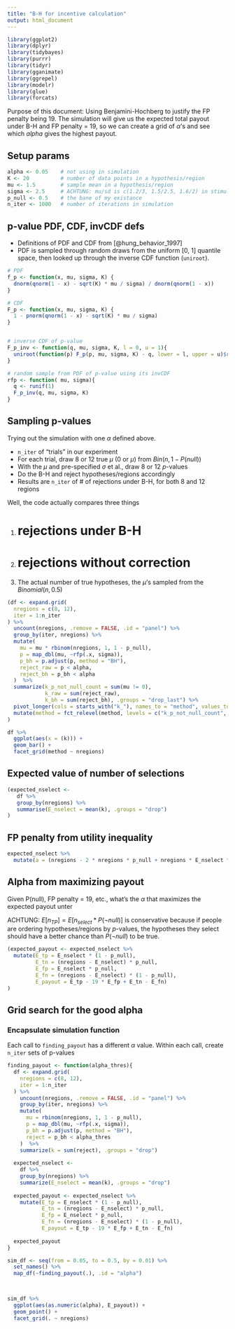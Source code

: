 ```yaml
---
title: "B-H for incentive calculation"
output: html_document
---
```


```r
library(ggplot2)
library(dplyr)
library(tidybayes)
library(purrr)
library(tidyr)
library(gganimate)
library(ggrepel)
library(modelr)
library(glue)
library(forcats)
```

Purpose of this document: Using Benjamini-Hochberg to justify the FP penalty being 19. The simulation will give us the expected total payout under B-H and FP penalty = 19, so we can create a grid of $\alpha$'s and see which $alpha$ gives the highest payout. 


<!-- Previous iteration [[202011120919 Alpha level and FP penalty explainer]] -->

## Setup params

```r
alpha <- 0.05    # not using in simulation
K <- 20          # number of data points in a hypothesis/region
mu <- 1.5        # sample mean in a hypothesis/region
sigma <- 2.5     # ACHTUNG: mu/sd is c(1.2/3, 1.5/2.5, 1.6/2) in stimuli, 0.6 is the average
p_null <- 0.5    # the bane of my existance 
n_iter <- 1000   # number of iterations in simulation
```

## p-value PDF, CDF, invCDF defs

- Definitions of PDF and CDF from [@hung_behavior_1997]
- PDF is sampled through random draws from the uniform [0, 1] quantile space, then looked up through the inverse CDF function (`uniroot`). 

```r
# PDF 
f_p <- function(x, mu, sigma, K) {
  dnorm(qnorm(1 - x) - sqrt(K) * mu / sigma) / dnorm(qnorm(1 - x))
}

# CDF
F_p <- function(x, mu, sigma, K) {
  1 - pnorm(qnorm(1 - x) - sqrt(K) * mu / sigma)
}


# inverse CDF of p-value
F_p_inv <- function(q, mu, sigma, K, l = 0, u = 1){
  uniroot(function(p) F_p(p, mu, sigma, K) - q, lower = l, upper = u)$root
}

# random sample from PDF of p-value using its invCDF
rfp <- function( mu, sigma){
  q <- runif(1)
  F_p_inv(q, mu, sigma, K)
}
```


## Sampling p-values

Trying out the simulation with one $\alpha$ defined above. 

- `n_iter` of "trials" in our experiment
- For each trial, draw 8 or 12 true $\mu$ (0 or $\mu$) from $Bin(n, 1- P(null))$
- With the $\mu$ and pre-specified $\sigma$ et al., draw 8 or 12 $p$-values 
- Do the B-H and reject hypotheses/regions accordingly
- Results are `n_iter` of # of rejections under B-H, for both 8 and 12 regions

Well, the code actually compares three things

1. # rejections under B-H
2. # rejections without correction
3. The actual number of true hypotheses, the $\mu$'s sampled from the $Binomial(n, 0.5)$

```r
(df <- expand.grid(
  nregions = c(8, 12),
  iter = 1:n_iter
) %>%
  uncount(nregions, .remove = FALSE, .id = "panel") %>%
  group_by(iter, nregions) %>%
  mutate(
    mu = mu * rbinom(nregions, 1, 1 - p_null), 
    p = map_dbl(mu, ~rfp(.x, sigma)), 
    p_bh = p.adjust(p, method = "BH"),
    reject_raw = p < alpha,
    reject_bh = p_bh < alpha
  )  %>%
  summarize(k_p_not_null_count = sum(mu != 0), 
            k_raw = sum(reject_raw),
            k_bh = sum(reject_bh), .groups = "drop_last") %>%
  pivot_longer(cols = starts_with("k_"), names_to = "method", values_to = "k")  %>%
  mutate(method = fct_relevel(method, levels = c("k_p_not_null_count", "k_raw", "k_bh")))
)

df %>%
  ggplot(aes(x = (k))) +
  geom_bar() + 
  facet_grid(method ~ nregions)
```


## Expected value of number of selections

```r
(expected_nselect <-
   df %>%
   group_by(nregions) %>%
   summarise(E_nselect = mean(k), .groups = "drop")
)
```

## FP penalty from utility inequality

```r
expected_nselect %>%
  mutate(a = (nregions - 2 * nregions * p_null + nregions * E_nselect * p_null)/(E_nselect * p_null))

```

## Alpha from maximizing payout

Given P(null), FP penalty = 19, etc., what's the $\alpha$ that maximizes the expected payout unter 


ACHTUNG: $E[n_{TP}] = E[n_{select} * P(\neg null)]$ is conservative because if people are ordering hypotheses/regions by $p$-values, the hypotheses they select should have a better chance than $P(\neg null)$ to be true. 

```r
(expected_payout <- expected_nselect %>%
  mutate(E_tp = E_nselect * (1 - p_null), 
         E_tn = (nregions - E_nselect) * p_null,
         E_fp = E_nselect * p_null,
         E_fn = (nregions - E_nselect) * (1 - p_null),
         E_payout = E_tp - 19 * E_fp + E_tn - E_fn)
)
```



## Grid search for the good alpha

### Encapsulate simulation function

Each call to `finding_payout` has a different $\alpha$ value. Within each call, create `n_iter` sets of p-values

```r
finding_payout <- function(alpha_thres){
  df <- expand.grid(
    nregions = c(8, 12),
    iter = 1:n_iter
  ) %>%
    uncount(nregions, .remove = FALSE, .id = "panel") %>%
    group_by(iter, nregions) %>%
    mutate(
      mu = rbinom(nregions, 1, 1 - p_null), 
      p = map_dbl(mu, ~rfp(.x, sigma)), 
      p_bh = p.adjust(p, method = "BH"),
      reject = p_bh < alpha_thres
    )  %>%
    summarize(k = sum(reject), .groups = "drop") 
  
  expected_nselect <-
    df %>%
    group_by(nregions) %>%
    summarize(E_nselect = mean(k), .groups = "drop")
  
  expected_payout <- expected_nselect %>%
    mutate(E_tp = E_nselect * (1 - p_null),
           E_tn = (nregions - E_nselect) * p_null,
           E_fp = E_nselect * p_null,
           E_fn = (nregions - E_nselect) * (1 - p_null),
           E_payout = E_tp - 19 * E_fp + E_tn - E_fn)
  
  expected_payout
}

```


```r
sim_df <- seq(from = 0.05, to = 0.5, by = 0.01) %>%
  set_names() %>%
  map_df(~finding_payout(.), .id = "alpha") 
 


sim_df %>% 
  ggplot(aes(as.numeric(alpha), E_payout)) + 
  geom_point() + 
  facet_grid(. ~ nregions)


  
```



